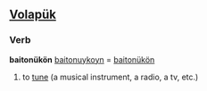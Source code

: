 ==[[Volapük]]==
===Verb===
'''baitonükön'''
[[baitonuykoyn]] = [[baitonükön]] 
#to [[tune]] (a musical instrument, a radio, a tv, etc.)